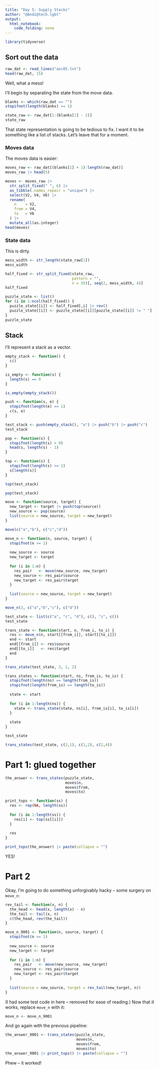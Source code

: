 ```yaml
---
title: "Day 5: Supply Stacks"
author: "@Andi@tech.lgbt"
output: 
  html_notebook: 
    code_folding: none
---
```


```r
library(tidyverse)
```

## Sort out the data

```r
raw_dat <- read_lines("aoc05.txt")
head(raw_dat, 15)
```

Well, what a mess!

I'll begin by separating the state from the move data.

```r
blanks <- which(raw_dat == "")
stopifnot(length(blanks) >= 1)
```

```r
state_raw <- raw_dat[1:(blanks[1] - 2)]
state_raw
```

That state representation is going to be tedious to fix. I want it to be something like a list of stacks. Let's leave that for a moment.

### Moves data

The moves data is easier:

```r
moves_raw <- raw_dat[(blanks[1] + 1):length(raw_dat)]
moves_raw |> head(5)
```

```r
moves <- moves_raw |>
  str_split_fixed(" ", 6) |>
  as_tibble(.names_repair = "unique") |>
  select(V2, V4, V6) |>
  rename(
    n    = V2,
    from = V4,
    to   = V6
  ) |>
  mutate_all(as.integer)
head(moves)
```

### State data

This is dirty.

```r
mess_width <- str_length(state_raw[1])
mess_width
```

```r
half_fixed <- str_split_fixed(state_raw,
                              pattern = "",
                              n = 35)[, seq(2, mess_width, 4)]
half_fixed
```

```r
puzzle_state <- list()
for (i in 1:ncol(half_fixed)) {
  puzzle_state[[i]] <- half_fixed[,i] |> rev()
  puzzle_state[[i]] <- puzzle_state[[i]][puzzle_state[[i]] != " "]
}
puzzle_state
```

## Stack

I'll represent a stack as a vector.

```r
empty_stack <- function() {
  c()
}
```

```r
is_empty <- function(s) {
  length(s) == 0
}
```

```r
is_empty(empty_stack())
```

```r
push <- function(s, e) {
  stopifnot(length(e) == 1)
  c(s, e)
}
```

```r
test_stack <- push(empty_stack(), "a") |> push("b") |> push("c")
test_stack
```

```r
pop <- function(s) {
  stopifnot(length(s) > 0)
  head(s, length(s) - 1)
}
```

```r
top <- function(s) {
  stopifnot(length(s) >= 1)
  s[length(s)]
}
```

```r
top(test_stack)
```
```r
pop(test_stack)
```

```r
move <- function(source, target) {
  new_target <- target |> push(top(source))
  new_source <- pop(source)
  list(source = new_source, target = new_target)
}
```


```r
move(c("a","b"), c("c","d"))
```

```r
move_n <- function(n, source, target) {
  stopifnot(n >= 1)
  
  new_source <- source
  new_target <- target
  
  for (i in 1:n) {
    res_pair   <- move(new_source, new_target)
    new_source <- res_pair$source
    new_target <- res_pair$target
  }
  
  list(source = new_source, target = new_target)  
}
```


```r
move_n(3, c("a","b","c"), c("d"))
```

```r
test_state <- list(c("a", "c", "d"), c(), "z", c())
test_state
```


```r
trans_state <- function(start, n, from_i, to_i) {
  res <- move_n(n, start[[from_i]], start[[to_i]])
  end <- start
  end[[from_i]] <- res$source
  end[[to_i]]   <- res$target
  end
}
```


```r
trans_state(test_state, 3, 1, 2)
```


```r
trans_states <- function(start, ns, from_is, to_is) {
  stopifnot(length(ns) == length(from_is))
  stopifnot(length(from_is) == length(to_is))
  
  state <- start
  
  for (i in 1:length(ns)) {
    state <- trans_state(state, ns[i], from_is[i], to_is[i])
  }
  
  state
}
```


```r
test_state
```


```r
trans_states(test_state, c(2,1), c(1,2), c(2,4))
```

# Part 1: glued together

```r
the_answer <- trans_states(puzzle_state,
                           moves$n,
                           moves$from,
                           moves$to)
```

```r
print_tops <- function(ss) {
  res <- rep(NA, length(ss))
  
  for (i in 1:length(ss)) {
    res[i] <- top(ss[[i]])
  }
  
  res
}
```

```r
print_tops(the_answer) |> paste(collapse = "")
```
YES!


# Part 2

Okay, I'm going to do something unforgivably hacky -- some surgery on `move_n`:

```r
rev_tail <- function(x, n) {
  the_head <- head(x, length(x) - n)
  the_tail <- tail(x, n)
  c(the_head, rev(the_tail))
}
```

```r
move_n_9001 <- function(n, source, target) {
  stopifnot(n >= 1)
  
  new_source <- source
  new_target <- target
  
  for (i in 1:n) {
    res_pair   <- move(new_source, new_target)
    new_source <- res_pair$source
    new_target <- res_pair$target
  }
  
  list(source = new_source, target = rev_tail(new_target, n))  
}
```

(I had some test code in here -- removed for ease of reading.) Now that it works, replace `move_n` with it:

```r
move_n <- move_n_9001
```

And go again with the previous pipeline:

```r
the_answer_9001 <- trans_states(puzzle_state,
                                moves$n,
                                moves$from,
                                moves$to)
the_answer_9001 |> print_tops() |> paste(collapse = "")
```

Phew -- it worked!


